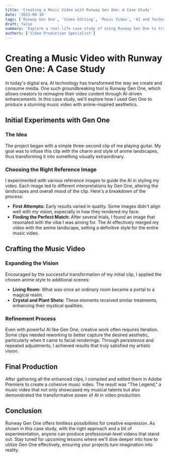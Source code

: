 ```yaml
---
title: 'Creating a Music Video with Runway Gen One: A Case Study'
date: '2023-09-10'
tags: ['Runway Gen One', 'Video Editing', 'Music Video', 'AI and Technology']
draft: false
summary: 'Explore a real-life case study of using Runway Gen One to transform ordinary video clips into a captivating music video with an anime-style landscape. Learn how to leverage AI for creative video production.'
authors: ['Video Production Specialist']
---
```


# Creating a Music Video with Runway Gen One: A Case Study

In today's digital era, AI technology has transformed the way we create and consume media. One such groundbreaking tool is Runway Gen One, which allows creators to reimagine their video content through AI-driven enhancements. In this case study, we'll explore how I used Gen One to produce a stunning music video with anime-inspired aesthetics.

## Initial Experiments with Gen One

### The Idea

The project began with a simple three-second clip of me playing guitar. My goal was to infuse this clip with the charm and style of anime landscapes, thus transforming it into something visually extraordinary.

### Choosing the Right Reference Image

I experimented with various reference images to guide the AI in styling my video. Each image led to different interpretations by Gen One, altering the landscapes and overall mood of the clip. Here's a breakdown of the process:

- **First Attempts:** Early results varied in quality. Some images didn't align well with my vision, especially in how they rendered my face.
- **Finding the Perfect Match:** After several trials, I found an image that resonated with the vibe I was aiming for. The AI effectively merged my video with the anime landscape, setting a definitive style for the entire music video.

## Crafting the Music Video

### Expanding the Vision

Encouraged by the successful transformation of my initial clip, I applied the chosen anime style to additional scenes:
- **Living Room:** What was once an ordinary room became a portal to a magical realm.
- **Crystal and Plant Shots:** These elements received similar treatments, enhancing their mystical qualities.

### Refinement Process

Even with powerful AI like Gen One, creative work often requires iteration. Some clips needed reworking to better capture the desired aesthetic, particularly when it came to facial renderings. Through persistence and repeated adjustments, I achieved results that truly satisfied my artistic vision.

## Final Production

After gathering all the enhanced clips, I compiled and edited them in Adobe Premiere to create a cohesive music video. The result was "The Legend," a music video that not only showcased my musical talents but also demonstrated the transformative power of AI in video production.

## Conclusion

Runway Gen One offers limitless possibilities for creative expression. As shown in this case study, with the right approach and a bit of experimentation, anyone can produce professional-level videos that stand out. Stay tuned for upcoming lessons where we'll dive deeper into how to utilize Gen One effectively, ensuring your projects turn imagination into reality.

